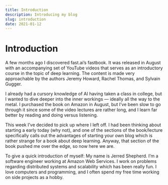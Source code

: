 ```yaml
---
title: Introduction
description: Introducing my blog
slug: introduction
date: 2021-01-12
---
```


# Introduction

A few months ago I discovered fast.ai’s fastbook. It was released in August with an accompanying set of YouTube videos that serves as an introductory course in the topic of deep learning. The content is made very approachable by the authors Jeremy Howard, Rachel Thomas, and Sylvain Gugger.

I already had a cursory knowledge of AI having taken a class in college, but I wanted to dive deeper into the inner workings — ideally all the way to the metal. I purchased the book on Amazon in August, but I’ve been slow to go through it since some of the video lectures are rather long, and I learn far better by reading and doing versus listening.

This week I’ve decided to pick up where I left off. I had been thinking about starting a early today (why not), and one of the sections of the book/lecture specifically calls out the advantages of starting your own blog which is rather strange for a book about deep learning. Anyway, that section of the book pushed me over the edge, so now here we are.

To give a quick introduction of myself: My name is Jerred Shepherd. I’m a software engineer working at Amazon Web Services. I work on problems regarding distributed systems and scalability which has been really fun. I love computers and programming, and I often spend my free time working on side projects as a hobby.
